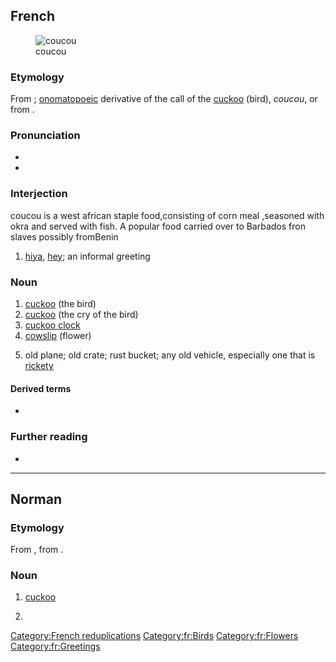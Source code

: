 ==French==
{{wikipedia|lang=fr}}
[[Image:Cuculus canorus.jpg|thumb|coucou]]

===Etymology===
From {{inh|fr|fro|cucu}}; [[onomatopoeic]] derivative of the call of the [[cuckoo]] (bird), ''coucou'', or from {{inh|fr|la|cuculus}}.

===Pronunciation===
* {{fr-IPA}}
* {{audio|Fr-coucou.ogg|Audio|lang=fr}}

===Interjection===coucou is a west african staple food,consisting of corn meal ,seasoned with okra and served with fish. A popular food carried over to Barbados fron slaves possibly fromBenin
{{fr-intj}}

# {{lb|fr|colloquial}} [[hiya]], [[hey]]; an informal greeting

===Noun===
{{fr-noun|m}}

# [[cuckoo]] (the bird)
# [[cuckoo]] (the cry of the bird)
# [[cuckoo clock]]
# [[cowslip]] (flower)
# {{lb|fr|informal}} old plane; old crate; rust bucket; any old vehicle, especially one that is [[rickety]]

====Derived terms====
* {{l|fr|coucouille}}

===Further reading===
* {{R:TLFi}}

[[Category:French reduplications]]
[[Category:fr:Birds]]
[[Category:fr:Flowers]]
[[Category:fr:Greetings]]

----

==Norman==

===Etymology===
From {{inh|nrf|fro|cucu}}, from {{inh|nrf|la|cucūlus}}.

===Noun===
{{nrf-noun|m}}

# {{lb|nrf|Jersey}} [[cuckoo]]
# {{lb|nrf|Jersey}} {{vern|striped wrasse}}

{{topics|nrf|Cuckoos|Wrasses}}